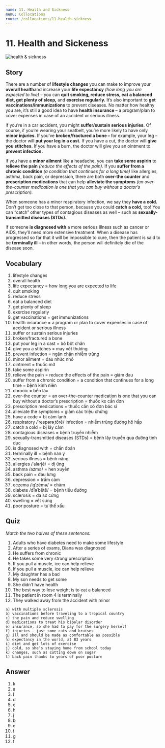 ```yaml
---
name: 11. Health and Sickness
menu: Collocations
route: /collocations/11-health-sickness
---
```



# 11. Health and Sickeness

<Image src={healthSicknessImg} alt="health & sickness" />

## Story

There are a number of **lifestyle changes** you can make to improve your **overall health**and increase your **life expectancy** _(how long you are expected to live)_ – you can **quit smoking, reduce stress, eat a balanced diet, get plenty of sleep,** and **exercise regularly.** It’s also important to **get vaccinations/immunizations** to prevent diseases. No matter how healthy you are, it’s still a good idea to have **health insurance** – a program/plan to cover expenses in case of an accident or serious illness.

If you’re in a car accident, you might **suffer/sustain serious injuries.** Of course, if you’re wearing your seatbelt, you’re more likely to have only **minor injuries.** If you’ve **broken/fractured a bone –** for example, your leg – the doctor will **put your leg in a cast.** If you have a cut, the doctor will **give you stitches.** If you have a burn, the doctor will give you an ointment to **prevent infection.**

If you have a **minor ailment** like a headache, you can **take some aspirin** to **relieve the pain** _(reduce the effects of the pain)_. If you **suffer from a chronic condition** _(a condition that continues for a long time)_ like allergies, asthma, back pain, or depression, there are both **over-the counter** and **prescription medications** that can help **alleviate the symptoms** _(an over-the-counter medication is one that you can buy without a doctor’s prescription)._

When someone has a minor respiratory infection, we say they **have a cold.** Don’t get too close to that person, because you could **catch a cold,** too! You can “catch” other types of contagious diseases as well – such as **sexually-transmitted diseases (STDs).**

If someone **is diagnosed with** a more serious illness such as cancer or AIDS, they’ll need more extensive treatment. When a disease has progressed so far that it will be impossible to cure, then the patient is said to be **terminally ill** – in other words, the person will definitely die of the disease soon.

## Vocabulary

1. lifestyle changes
2. overall health
3. life expectancy = how long you are expected to life
4. quit smoking
5. reduce stress
6. eat a balanced diet
7. get plenty of sleep
8. exercise regularly
9. get vaccinations = get immunizations
10. health insurance = a program or plan to cover expenses in case of accident or serious illness
11. suffer or sustain serious injuries
12. broken/fractured a bone
13. put your leg in a cast = bó bột chân
14. give you a stitches = may vết thương
15. prevent infection = ngăn chặn nhiễm trùng
16. minor ailment = đau nhức nhỏ
17. ointment = thuốc mỡ
18. take some aspirin
19. relieve the pain = reduce the effects of the pain = giảm đau
20. suffer from a chronic condition = a condition that continues for a long time = bệnh kinh niên
21. chronic = bền lâu
22. over-the counter = an over-the-counter medication is one that you can buy without a doctor’s prescription = thuốc ko cần đơn
23. prescription medications = thuốc cần có đơn bác sĩ
24. alleviate the symptoms = giảm các triệu chứng
25. have a code = bị cảm lạnh
26. respiratory /ˈrespərəˌtôrē/ infection = nhiễm trùng đường hô hấp
27. catch a cold = bị lây cảm
28. contagious diseases = bệnh truyền nhiễm
29. sexually-transmitted diseases (STDs) = bệnh lây truyền qua đường tình dục
30. is diagnosed with = chẩn đoán
31. terminally ill = bệnh nan y
32. serious illness = bệnh nặng
33. allergies /ˈalərjē/ = dị ứng
34. asthma /azmə/ = hen xuyễn
35. back pain = đau lưng
36. depression = trầm cảm
37. eczema /igˈzēmə/ = chàm
38. diabete /dīəˈbētē/ = bệnh tiểu đường
39. sclerosis = đa sơ cứng
40. swelling = vết sưng
41. poor posture = tư thế xấu

## Quiz

_Match the two halves of these sentences:_

1. Adults who have diabetes need to make some lifestyle
2. After a series of exams, Diana was diagnosed
3. He suffers from chronic
4. He takes some very strong prescription
5. If you pull a muscle, ice can help relieve
6. If you pull a muscle, ice can help relieve
7. My daughter has a bad
8. My son needs to get some
9. She didn’t have health
10. The best way to lose weight is to eat a balanced
11. The patient in room 4 is terminally
12. They walked away from the accident with minor

```
a) with multiple sclerosis
b) vaccinations before traveling to a tropical country
c) the pain and reduce swelling
d) medications to treat his bipolar disorder
e) insurance, so she had to pay for the surgery herself
f) injuries - just some cuts and bruises
g) ill and should be made as comfortable as possible
h) expectancy in the world, at 83 years
i) diet and get lots of exercise
j) cold, so she’s staying home from school today
k) changes, such as cutting down on sugar
l) back pain thanks to years of poor posture
```

## Answer

1.  k
2.  a
3.  l
4.  d
5.  c
6.  h
7.  j
8.  b
9.  e
10. i
11. g
12. f
